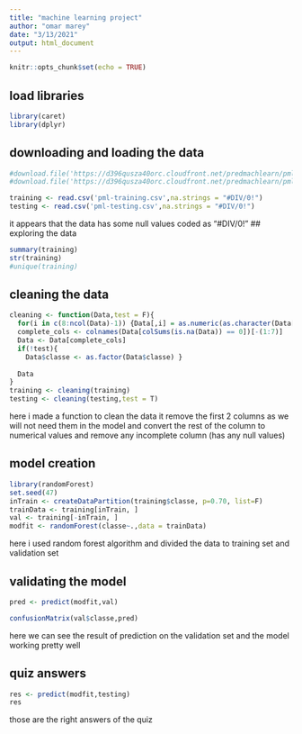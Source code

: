 ---
title: "machine learning project"
author: "omar marey"
date: "3/13/2021"
output: html_document
---

```{r setup, include=FALSE}
knitr::opts_chunk$set(echo = TRUE)
```
## load libraries 
```{r,echo=FALSE}
library(caret)
library(dplyr)

```
## downloading and loading the data 
```{r,results='hide'}
#download.file('https://d396qusza40orc.cloudfront.net/predmachlearn/pml-training.csv','pml-training.csv')
#download.file('https://d396qusza40orc.cloudfront.net/predmachlearn/pml-testing.csv','pml-testing.csv')

training <- read.csv('pml-training.csv',na.strings = "#DIV/0!")
testing <- read.csv('pml-testing.csv',na.strings = "#DIV/0!")

```
it appears that the data has some null values coded as "#DIV/0!"
## exploring the data 
```{r}
summary(training)
str(training)
#unique(training)
```


## cleaning the data 
```{r,results='hide'}
cleaning <- function(Data,test = F){
  for(i in c(8:ncol(Data)-1)) {Data[,i] = as.numeric(as.character(Data[,i]))}
  complete_cols <- colnames(Data[colSums(is.na(Data)) == 0])[-(1:7)]
  Data <- Data[complete_cols]
  if(!test){
    Data$classe <- as.factor(Data$classe) }
  
  Data
}
training <- cleaning(training)
testing <- cleaning(testing,test = T)


```
here i made a function to clean the data it remove the first 2 columns as we will not need them in the 
model and convert the rest of the column to numerical values and remove any incomplete column (has any null values)

## model creation
```{r}
library(randomForest)
set.seed(47)
inTrain <- createDataPartition(training$classe, p=0.70, list=F)
trainData <- training[inTrain, ]
val <- training[-inTrain, ]
modfit <- randomForest(classe~.,data = trainData)

```
here i used random forest algorithm and divided the data to training set and validation set 

## validating the model
```{r}
pred <- predict(modfit,val)

confusionMatrix(val$classe,pred)
```

here we can see the result of prediction on the validation set and the model working pretty well

## quiz answers 
```{r}

res <- predict(modfit,testing)
res
```
those are the right answers of the quiz 
